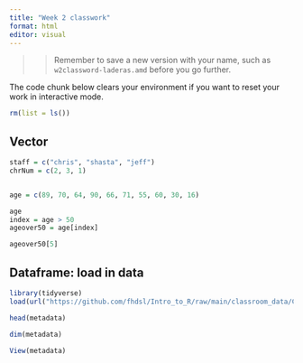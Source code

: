 ```yaml
---
title: "Week 2 classwork"
format: html
editor: visual
---
```


> > Remember to save a new version with your name, such as `w2classword-laderas.amd` before you go further.

The code chunk below clears your environment if you want to reset your work in interactive mode.

```r
rm(list = ls())
```

## Vector

```r
staff = c("chris", "shasta", "jeff")
chrNum = c(2, 3, 1)
```

```r

```

```r
age = c(89, 70, 64, 90, 66, 71, 55, 60, 30, 16)
```

```r
age
index = age > 50
ageover50 = age[index]

ageover50[5]


```

## Dataframe: load in data

```r
library(tidyverse)
load(url("https://github.com/fhdsl/Intro_to_R/raw/main/classroom_data/CCLE.RData"))
```

```r
head(metadata)
```

```r
dim(metadata)
```

```r
View(metadata)
```
